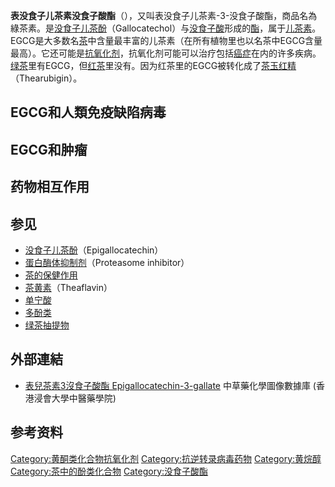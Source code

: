{{expand|time=2012-05-21T16:38:17+00:00}}
{{chembox
| Name = 表没食子儿茶素没食子酸酯
| ImageFile=Epigallocatechin gallate structure.svg
| ImageSize=250
| ImageAlt=Structural formula of epigallocatechin gallate
| ImageFile2 = Epigallocatechin gallate 3D spacefill.png
| ImageSize2=240
| ImageAlt2=Space-filling model of the epigallocatechin gallate molecule
| PIN=(2''R'',3''R'')-5,7-dihydroxy-2-(3,4,5-trihydroxyphenyl)-3,4-dihydro-2''H''-1-benzopyran-3-yl 3,4,5-trihydroxybenzoate
| IUPACName=[(2''R'',3''R'')-5,7-dihydroxy-2-(3,4,5-trihydroxyphenyl)chroman-3-yl] 3,4,5-trihydroxybenzoate
| OtherNames=(-)-Epigallocatechin gallate (EGCE) <br> (2''R'',3''R'')-3′,4′,5,5′,7-pentahydroxyflavan-3-yl gallate
|Section1= {{Chembox Identifiers
| CASNo = 989-51-5
| CASNo_Ref = {{cascite|correct|CAS}}
|   PubChem  =  65064
|   SMILES  =  O=C(C1=CC(O)=C(O)C(O)=C1)O[C@H]2[C@@H](C3=CC(O)=C(O)C(O)=C3)OC4=C(C(O)=CC(O)=C4)C2
|   MeSHName  =  Epigallocatechin+gallate
  |  IUPHAR_ligand  =  7002
|  ChemSpiderID_Ref  = {{chemspidercite|correct|chemspider}}
|  ChemSpiderID  =  58575
|  InChI  =  1/C22H18O11/c23-10-5-12(24)11-7-18(33-22(31)9-3-15(27)20(30)16(28)4-9)21(32-17(11)6-10)8-1-13(25)19(29)14(26)2-8/h1-6,18,21,23-30H,7H2/t18-,21-/m1/s1
|  InChIKey  =  WMBWREPUVVBILR-WIYYLYMNBM
|  ChEMBL_Ref  = {{ebicite|correct|EBI}}|  ChEMBL  =  297453
|  StdInChI_Ref  = {{stdinchicite|correct|chemspider}}
|  StdInChI  =  1S/C22H18O11/c23-10-5-12(24)11-7-18(33-22(31)9-3-15(27)20(30)16(28)4-9)21(32-17(11)6-10)8-1-13(25)19(29)14(26)2-8/h1-6,18,21,23-30H,7H2/t18-,21-/m1/s1
|  StdInChIKey_Ref  = {{stdinchicite|correct|chemspider}}
|  StdInChIKey  =  WMBWREPUVVBILR-WIYYLYMNSA-N
|  ChEBI_Ref  = {{ebicite|correct|EBI}}
|  ChEBI  =  4806
}}
|Section2 = {{Chembox Properties
|  C = 22 | H = 18 | O = 11
|  ExactMass = 458.084911
|  Appearance = 白色固体
|  MeltingPt = 217 °C<ref>{{cite book en|author=Thieme Chemistry|title=RÖMPP Online - Version 3.5|publisher=Georg Thieme Verlag KG|location=Stuttgart|year=2009}}</ref>
  }}
|Section3 = {{Chembox Hazards
|  EUClass = 刺激性 ('''Xi''')
|  RPhrases = {{R36/37/38}}
|  SPhrases = {{S26}}, {{S36}}
|  LD50 = 2170 mg·kg<sup>−1</sup> (小鼠经口)<ref name=roth>[http://www.carl-roth.de/jsp/de-de/sdpdf/6361.PDF Sicherheitsdatenblatt Carl Roth]</ref>
  }}
}}

'''表没食子儿茶素没食子酸酯'''（{{lang-en|Epigallocatechin gallate，EGCG}}），又叫表没食子儿茶素-3-没食子酸酯，商品名為綠茶素。是[[没食子儿茶酚|没食子儿茶酚]]（Gallocatechol）与[[没食子酸|没食子酸]]形成的[[酯|酯]]，属于[[儿茶素|儿茶素]]。EGCG是大多数名[[茶|茶]]中含量最丰富的儿茶素（在所有植物里也以名茶中EGCG含量最高）。它还可能是[[抗氧化剂|抗氧化剂]]，抗氧化剂可能可以治疗包括[[癌症|癌症]]在内的许多疾病。[[綠茶|绿茶]]里有EGCG，但[[红茶|红茶]]里没有。因为红茶里的EGCG被转化成了[[茶玉红精|茶玉红精]]（Thearubigin）。

== EGCG和人類免疫缺陷病毒 ==
{{空章節}}

== EGCG和肿瘤 ==
{{空章節}}

== 药物相互作用 ==
{{空章節}}

== 参见 ==
* [[没食子儿茶酚|没食子儿茶酚]]（Epigallocatechin）
* [[蛋白酶体抑制剂|蛋白酶体抑制剂]]（Proteasome inhibitor）
* [[茶的保健作用|茶的保健作用]]
* [[茶黄素|茶黄素]]（Theaflavin）
* [[单宁酸|单宁酸]]
* [[多酚类|多酚类]]
* [[绿茶抽提物|绿茶抽提物]]

==外部連結==
* [http://libproject.hkbu.edu.hk/was40/detail?channelid=22253&lang=cht&searchword=code=P00431 表兒茶素3沒食子酸酯 Epigallocatechin-3-gallate] {{Wayback|url=http://libproject.hkbu.edu.hk/was40/detail?channelid=22253&lang=cht&searchword=code=P00431 |date=20200330151309 }} 中草藥化學圖像數據庫 (香港浸會大學中醫藥學院) {{zh}}{{en}}

== 参考资料 ==
{{reflist}}
{{抗氧化剂}}
{{抗逆转录病毒药物}}
{{黄烷醇}}

[[Category:黄酮类化合物抗氧化剂|Category:黄酮类化合物抗氧化剂]]
[[Category:抗逆转录病毒药物|Category:抗逆转录病毒药物]]
[[Category:黄烷醇|Category:黄烷醇]]
[[Category:茶中的酚类化合物|Category:茶中的酚类化合物]]
[[Category:没食子酸酯|Category:没食子酸酯]]